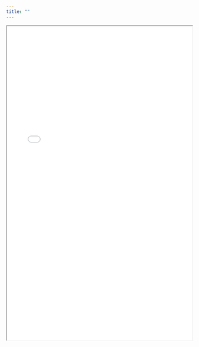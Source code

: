 ```yaml
---
title: ""
---
```

```{=html}
<div style="padding: 56.25% 0 0 0; position: relative;">
    <iframe src="plots/AHA_doctors_by_specialty_combined.html"
            style="position: absolute; top: 0; left: 0; width: 100%; height: 300%;"
            frameborder="3"
            allowfullscreen>
    </iframe>
</div>
```